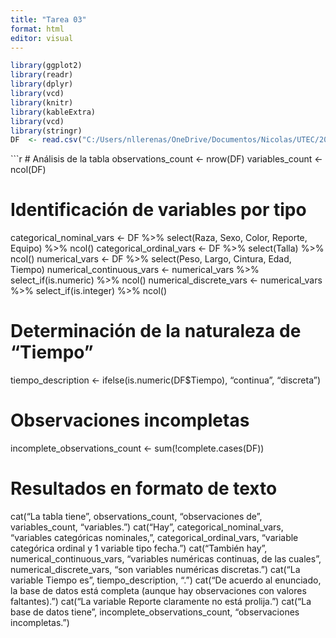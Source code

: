 ```yaml
---
title: "Tarea 03"
format: html
editor: visual
---
```


```r
library(ggplot2)
library(readr)
library(dplyr)
library(vcd)
library(knitr)
library(kableExtra)
library(vcd)
library(stringr)
DF  <- read.csv("C:/Users/nllerenas/OneDrive/Documentos/Nicolas/UTEC/2024-2/estadistica-y-probabilidades/T3/Cuy_InicialYPiloto.csv", sep =",")
```

```r
# Análisis de la tabla
observations_count <- nrow(DF)
variables_count <- ncol(DF)

# Identificación de variables por tipo
categorical_nominal_vars <- DF %>% select(Raza, Sexo, Color, Reporte, Equipo) %>% ncol()
categorical_ordinal_vars <- DF %>% select(Talla) %>% ncol()
numerical_vars <- DF %>% select(Peso, Largo, Cintura, Edad, Tiempo)
numerical_continuous_vars <- numerical_vars %>% select_if(is.numeric) %>% ncol()
numerical_discrete_vars <- numerical_vars %>% select_if(is.integer) %>% ncol()

# Determinación de la naturaleza de "Tiempo"
tiempo_description <- ifelse(is.numeric(DF$Tiempo), "continua", "discreta")

# Observaciones incompletas
incomplete_observations_count <- sum(!complete.cases(DF))

# Resultados en formato de texto
cat("La tabla tiene", observations_count, "observaciones de", variables_count, "variables.\n")
cat("Hay", categorical_nominal_vars, "variables categóricas nominales,", 
    categorical_ordinal_vars, "variable categórica ordinal y 1 variable tipo fecha.\n")
cat("También hay", numerical_continuous_vars, "variables numéricas continuas, de las cuales",
    numerical_discrete_vars, "son variables numéricas discretas.\n")
cat("La variable Tiempo es", tiempo_description, ".\n")
cat("De acuerdo al enunciado, la base de datos está completa (aunque hay observaciones con valores faltantes).\n")
cat("La variable Reporte claramente no está prolija.\n")
cat("La base de datos tiene", incomplete_observations_count, "observaciones incompletas.")
